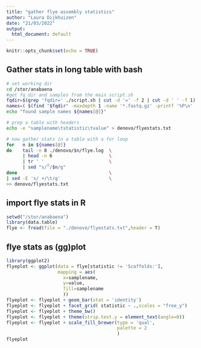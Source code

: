 ```yaml
---
title: "gather flye assembly statistics"
author: "Laura Dijkhuizen"
date: "21/03/2022"
output:
  html_document: default
---
```


```r
knitr::opts_chunk$set(echo = TRUE)
```

## Gather stats in long table with bash
```bash
# set working dir
cd /stor/anabaena
#get fq dir and samples from the main script.sh
fqdir=$(grep 'fqdir=' ./script.sh | cut -d '=' -f 2 | cut -d ' ' -f 1)
names=( $(find "$fqdir" -maxdepth 1 -name '*.fastq.gz' -printf '%P\n' | sed 's/.fastq.gz//g') )
echo "found sample names ${names[@]}"

# prep a table with headers
echo -e "samplename\tstatistic\tvalue" > denovo/flyestats.txt

# now gather stats in a table with a for loop
for   n in ${names[@]}
do    tail -n 8 ./denovo/$n/flye.log  \
      | head -n 6                     \
      | tr ' ' _                      \
      | sed "s/^/$n/g"
done                                  \
| sed -E 's/ +/\t/g'                  \
>> denovo/flyestats.txt
```

## import flye stats in R
```r
setwd("/stor/anabaena")
library(data.table)
flye <- fread(file = "./denovo/flyestats.txt",header = T)
```

## flye stats as (gg)plot
```r
library(ggplot2)
flyeplot <- ggplot(data = flye[statistic != 'Scaffolds:'],
                   mapping = aes(
                     x=samplename,
                     y=value,
                     fill=samplename
                     )) 
flyeplot <- flyeplot + geom_bar(stat = 'identity')
flyeplot <- flyeplot + facet_grid( statistic ~ .,scales = "free_y")
flyeplot <- flyeplot + theme_bw()
flyeplot <- flyeplot + theme(strip.text.y = element_text(angle=0))
flyeplot <- flyeplot + scale_fill_brewer(type = 'qual',
                                         palette = 2
                                         )
flyeplot
```




